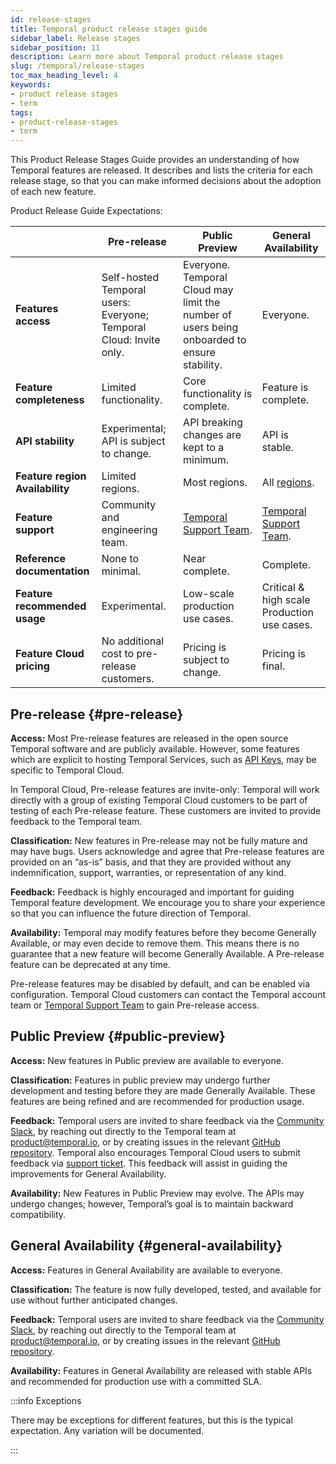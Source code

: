 ```yaml
---
id: release-stages
title: Temporal product release stages guide
sidebar_label: Release stages
sidebar_position: 11
description: Learn more about Temporal product release stages
slug: /temporal/release-stages
toc_max_heading_level: 4
keywords:
- product release stages
- term
tags:
- product-release-stages
- term
---
```


<!-- THIS FILE IS GENERATED. DO NOT EDIT THIS FILE DIRECTLY -->

This Product Release Stages Guide provides an understanding of how Temporal features are released. It describes and lists the criteria for each release stage, so that you can make informed decisions about the adoption of each new feature.

Product Release Guide Expectations:

|                                 | Pre-release                                                        | Public Preview                                                                              | General Availability                           |
| ------------------------------- | ------------------------------------------------------------------ | ------------------------------------------------------------------------------------------- | ---------------------------------------------- |
| **Features access**             | Self-hosted Temporal users: Everyone; Temporal Cloud: Invite only. | Everyone. Temporal Cloud may limit the number of users being onboarded to ensure stability. | Everyone.                                      |
| **Feature completeness**        | Limited functionality.                                             | Core functionality is complete.                                                             | Feature is complete.                           |
| **API stability**               | Experimental; API is subject to change.                            | API breaking changes are kept to a minimum.                                                 | API is stable.                                 |
| **Feature region Availability** | Limited regions.                                                   | Most regions.                                                                               | All [regions](/cloud/service-availability#regions).       |
| **Feature support**             | Community and engineering team.                                    | [Temporal Support Team](/cloud/support).                                              | [Temporal Support Team](/cloud/support). |
| **Reference documentation**     | None to minimal.                                                   | Near complete.                                                                              | Complete.                                      |
| **Feature recommended usage**   | Experimental.                                                      | Low-scale production use cases.                                                             | Critical & high scale Production use cases.    |
| **Feature Cloud pricing**       | No additional cost to pre-release customers.                       | Pricing is subject to change.                                                               | Pricing is final.                              |

## Pre-release {#pre-release}

**Access:** Most Pre-release features are released in the open source Temporal software and are publicly available.
However, some features which are explicit to hosting Temporal Services, such as [API Keys](/cloud/api-keys), may be specific to Temporal Cloud.

In Temporal Cloud, Pre-release features are invite-only: Temporal will work directly with a group of existing Temporal Cloud customers to be part of testing of each Pre-release feature.
These customers are invited to provide feedback to the Temporal team.

**Classification:** New features in Pre-release may not be fully mature and may have bugs.
Users acknowledge and agree that Pre-release features are provided on an “as-is” basis, and that they are provided without any indemnification, support, warranties, or representation of any kind.

**Feedback:** Feedback is highly encouraged and important for guiding Temporal feature development.
We encourage you to share your experience so that you can influence the future direction of Temporal.

**Availability:** Temporal may modify features before they become Generally Available, or may even decide to remove them.
This means there is no guarantee that a new feature will become Generally Available.
A Pre-release feature can be deprecated at any time.

Pre-release features may be disabled by default, and can be enabled via configuration.
Temporal Cloud customers can contact the Temporal account team or [Temporal Support Team](/cloud/support#support-ticket) to gain Pre-release access.

## Public Preview {#public-preview}

**Access:** New features in Public preview are available to everyone.

**Classification:** Features in public preview may undergo further development and testing before they are made Generally Available.
These features are being refined and are recommended for production usage.

**Feedback:** Temporal users are invited to share feedback via the [Community Slack](http://t.mp/slack), by reaching out directly to the Temporal team at product@temporal.io, or by creating issues in the relevant [GitHub repository](https://github.com/temporalio).
Temporal also encourages Temporal Cloud users to submit feedback via [support ticket](/cloud/support#support-ticket).
This feedback will assist in guiding the improvements for General Availability.

**Availability:** New Features in Public Preview may evolve.
The APIs may undergo changes; however, Temporal’s goal is to maintain backward compatibility.

## General Availability {#general-availability}

**Access:** Features in General Availability are available to everyone.

**Classification:** The feature is now fully developed, tested, and available for use without further anticipated changes.

**Feedback:** Temporal users are invited to share feedback via the [Community Slack](http://t.mp/slack), by reaching out directly to the Temporal team at product@temporal.io, or by creating issues in the relevant [GitHub repository](https://github.com/temporalio).

**Availability:** Features in General Availability are released with stable APIs and recommended for production use with a committed SLA.

:::info Exceptions

There may be exceptions for different features, but this is the typical expectation.
Any variation will be documented.

:::

